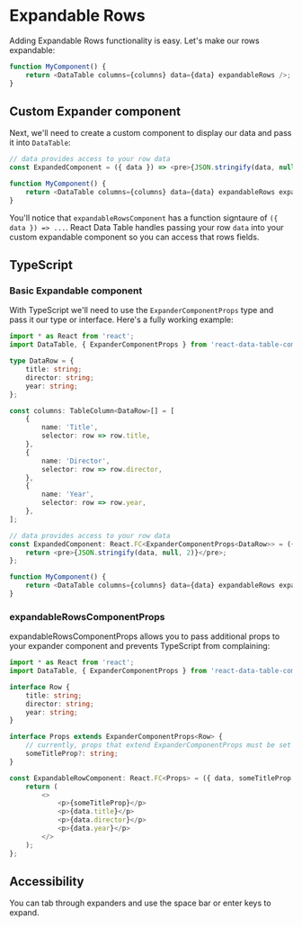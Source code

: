 
# Expandable Rows

Adding Expandable Rows functionality is easy. Let's make our rows expandable:

```js
function MyComponent() {
	return <DataTable columns={columns} data={data} expandableRows />;
}
```

## Custom Expander component

Next, we'll need to create a custom component to display our data and pass it into `DataTable`:

```js
// data provides access to your row data
const ExpandedComponent = ({ data }) => <pre>{JSON.stringify(data, null, 2)}</pre>;

function MyComponent() {
	return <DataTable columns={columns} data={data} expandableRows expandableRowsComponent={ExpandedComponent} />;
}
```

You'll notice that `expandableRowsComponent` has a function signtaure of `({ data }) => ...`. React Data Table handles passing your row `data` into your custom expandable component so you can access that rows fields.

<Canvas>
	<Story id="expandable-basic--basic" />
</Canvas>

## TypeScript

### Basic Expandable component

With TypeScript we'll need to use the `ExpanderComponentProps` type and pass it our type or interface. Here's a fully working example:

```ts
import * as React from 'react';
import DataTable, { ExpanderComponentProps } from 'react-data-table-component';

type DataRow = {
	title: string;
	director: string;
	year: string;
};

const columns: TableColumn<DataRow>[] = [
	{
		name: 'Title',
		selector: row => row.title,
	},
	{
		name: 'Director',
		selector: row => row.director,
	},
	{
		name: 'Year',
		selector: row => row.year,
	},
];

// data provides access to your row data
const ExpandedComponent: React.FC<ExpanderComponentProps<DataRow>> = ({ data }) => {
	return <pre>{JSON.stringify(data, null, 2)}</pre>;
};

function MyComponent() {
	return <DataTable columns={columns} data={data} expandableRows expandableRowsComponent={ExpandedComponent} />;
}
```

### expandableRowsComponentProps

expandableRowsComponentProps allows you to pass additional props to your expander component and prevents TypeScript from complaining:

```ts
import * as React from 'react';
import DataTable, { ExpanderComponentProps } from 'react-data-table-component';

interface Row {
	title: string;
	director: string;
	year: string;
}

interface Props extends ExpanderComponentProps<Row> {
	// currently, props that extend ExpanderComponentProps must be set to optional.
	someTitleProp?: string;
}

const ExpandableRowComponent: React.FC<Props> = ({ data, someTitleProp }) => {
	return (
		<>
			<p>{someTitleProp}</p>
			<p>{data.title}</p>
			<p>{data.director}</p>
			<p>{data.year}</p>
		</>
	);
};
```

## Accessibility

You can tab through expanders and use the space bar or enter keys to expand.
